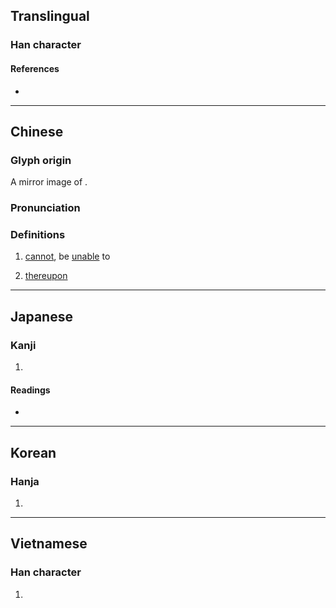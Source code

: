 {{character info/new}}
==Translingual==

===Han character===
{{Han char|rn=30|rad=口|as=02|sn=5|four=71716|canj=SR|ids=⿷匚口}}

====References====
* {{Han ref|kx=0173.090|dkj=03254|dj=0385.050|hdz=10082.030|uh=53F5|ud=21493|bh=A572|bd=42354}}

----

==Chinese==
{{zh-forms}}

===Glyph origin===
A mirror image of {{l|zh|可}}.

===Pronunciation===
{{zh-pron
|m=pǒ
|c=po2
|h=pfs=
|md=
|mn=
|w=
|mc=y
|oc=y
|cat=
}}

===Definitions===
{{zh-hanzi}}

# [[cannot]], be [[unable]] to
# {{lb|zh|obsolete}} [[thereupon]]
----

==Japanese==

===Kanji===
{{ja-kanji|grade=|rs=口02}}

# {{defn|lang=ja|sort=口02}}

====Readings====
* {{ja-readings|on=[[は]] (ha)|kun=[[できない]] (dekinai), [[すこぶる]] (sukoburu), [[ついに]] (tsuini)}}

----

==Korean==

===Hanja===
{{ko-hanja|hangeul=파|rv=pa|mr=p'a}}

# {{defn|lang=ko|sort=口02}}

----

==Vietnamese==

===Han character===
{{vi-hantu|[[phả]]|rs=口02}}

# {{defn|lang=vi|sort=口02}}